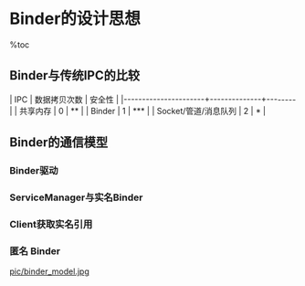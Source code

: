 = Binder的设计思想 =

%toc

== Binder与传统IPC的比较 ==
| IPC                  | 数据拷贝次数 | 安全性 |
|----------------------+--------------+--------|
| 共享内存             | 0            | **     |
| Binder               | 1            | ***    |
| Socket/管道/消息队列 | 2            | *      |

== Binder的通信模型 ==
{{{class="brush:text"
    Binder框架定义了四个角色：Server，Client，ServiceManager（以后简称SMgr）以及Binder驱动。
其中Server，Client，SMgr运行于用户空间，驱动运行于内核空间。这四个角色的关系和互联网类似：
    Server是服务器，Client是客户终端，SMgr是域名服务器(DNS)，驱动是路由器。
}}}

=== Binder驱动 ===
{{{class="brush:text"
    和路由器一样，Binder驱动虽然默默无闻，却是通信的核心。尽管名叫‘驱动’，实际上和硬件设备
没有任何关系，只是实现方式和设备驱动程序是一样的：它工作于内核态，提供open()，mmap()，poll()，
ioctl()等标准文件操作，以字符驱动设备中的misc设备注册在设备目录/dev下，用户通过/dev/binder访问
它。驱动负责进程之间Binder通信的建立、Binder在进程之间的传递、Binder引用计数管理、数据包在进程
之间的传递和交互等一系列底层支持。驱动和应用程序之间定义了一套接口协议，主要功能由ioctl()接口实现，
不提供read()，write()接口，因为ioctl()灵活方便，且能够一次调用实现先写后读以满足同步交互，而不必
分别调用write()和read()。
    Binder驱动的代码位于linux目录的drivers/misc/binder.c中。
}}}

=== ServiceManager与实名Binder ===
{{{class="brush:text"
    和DNS类似，SMgr的作用是将字符形式的Binder名字转化成Client中对该Binder的引用，使得Client
能够通过Binder名字获得对Server中Binder实体的引用。注册了名字的Binder叫实名Binder，就象每个网站
除了有IP地址外还有自己的网址。Server创建了Binder实体，为其取一个字符形式，可读易记的名字，将这个
Binder连同名字以数据包的形式通过Binder驱动发送给 SMgr，通知SMgr注册一个名叫张三的Binder，它位于某个
Server中。驱动为这个穿过进程边界的Binder创建位于内核中的实体节点以及SMgr对实体的引用，将名字及新建
的引用打包传递给SMgr。SMgr收数据包后，从中取出名字和引用填入一张查找表中。

    细心的读者可能会发现其中的蹊跷：SMgr是一个进程，Server是另一个进程，Server向SMgr注册Binder必然会
涉及进程间通信。当前实现的是进程间通信却又要用到进程间通信，这就好象蛋可以孵出鸡前提却是要找只鸡来孵蛋。
Binder的实现比较巧妙，预先创造一只鸡来孵蛋：SMgr和其它进程同样采用Binder通信，SMgr是Server端，有自己的
Binder对象（实体），其它进程都是Client，需要通过这个Binder的引用来实现 Binder的注册，查询和获取。SMgr提供
的Binder比较特殊，它没有名字也不需要注册，当一个进程使用BINDER_SET_CONTEXT_MGR命令将自己注册成SMgr时
Binder驱动会自动为它创建Binder实体（这就是那只预先造好的鸡）。其次这个Binder的引用在所有Client中都固定
为0而无须通过其它手段获得。也就是说，一个Server若要向SMgr注册自己Binder就必需通过0这个引用号和SMgr的
Binder通信。类比网络通信，0号引用就好比域名服务器的地址，你必须预先手工或动态配置好。要注意这里说的
Client是相对SMgr而言的，一个应用程序可能是个提供服务的Server，但对SMgr来说它仍然是个Client。
}}}

=== Client获取实名引用 ===
{{{class="brush:text"
    Server向SMgr注册了Binder实体及其名字后，Client就可以通过名字获得该Binder的引用了。Client也利用保留
的0号引用向SMgr请求访问某个Binder：我申请获得名字叫张三的Binder的引用。SMgr收到这个连接请求，从请求数据
包里获得Binder的名字，在查找表里找到该名字对应的条目，从条目中取出Binder的引用，将该引用作为回复发送给发起
请求的Client。从面向对象的角度，这个Binder对象现在有了两个引用：一个位于SMgr中，一个位于发起请求的Client中。
如果接下来有更多的Client请求该Binder，系统中就会有更多的引用指向该Binder，就象java里一个对象存在多个引用一样。
而且类似的这些指向Binder的引用是强类型，从而确保只要有引用Binder实体就不会被释放掉。通过以上过程可以看出，
SMgr象个火车票代售点，收集了所有火车的车票，可以通过它购买到乘坐各趟火车的票-得到某个Binder的引用。
}}}

=== 匿名 Binder ===
{{{class="brush:text"
    并不是所有Binder都需要注册给SMgr广而告之的。Server端可以通过已经建立的Binder连接将创建的Binder
实体传给Client，当然这条已经建立的Binder连接必须是通过实名Binder实现。由于这个Binder没有向SMgr注册名字，
所以是个匿名Binder。Client将会收到这个匿名Binder的引用，通过这个引用向位于Server中的实体发送请求。
匿名Binder为通信双方建立一条私密通道，只要Server没有把匿名Binder发给别的进程，别的进程就无法通过穷举或猜测
等任何方式获得该Binder的引用，向该Binder发送请求。
}}}

[[pic/binder_model.jpg]]
